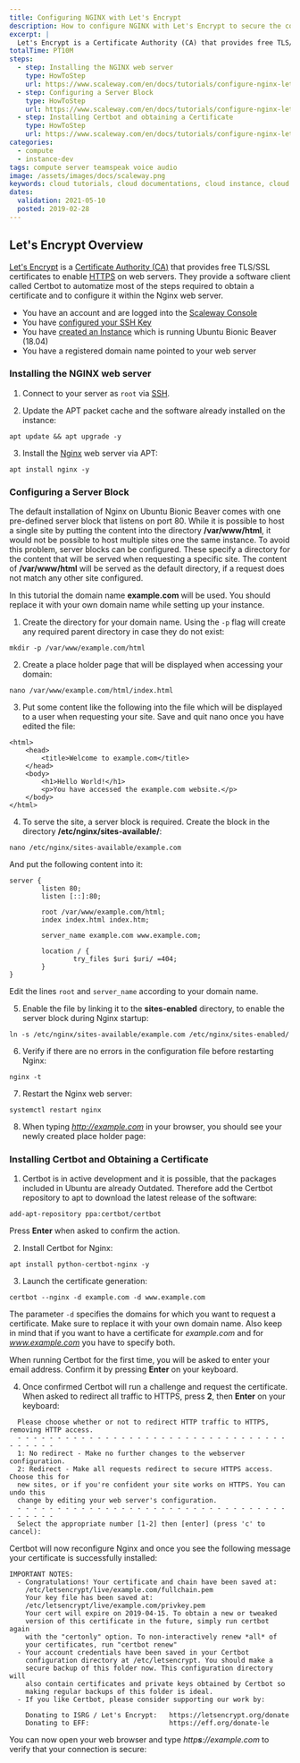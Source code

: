 ```yaml
---
title: Configuring NGINX with Let's Encrypt
description: How to configure NGINX with Let's Encrypt to secure the connection to your webserver.
excerpt: |
  Let's Encrypt is a Certificate Authority (CA) that provides free TLS/SSL certificates to enable HTTPS on web servers. They provide a software client called Certbot to automatize most of the steps required to obtain a certificate and to configure it within the Nginx web server.
totalTime: PT10M
steps:
  - step: Installing the NGINX web server
    type: HowToStep
    url: https://www.scaleway.com/en/docs/tutorials/configure-nginx-letsencrypt/#-Installing-the-NGINX-web-server
  - step: Configuring a Server Block
    type: HowToStep
    url: https://www.scaleway.com/en/docs/tutorials/configure-nginx-letsencrypt/#-Configuring-a-Server-Block
  - step: Installing Certbot and obtaining a Certificate
    type: HowToStep
    url: https://www.scaleway.com/en/docs/tutorials/configure-nginx-letsencrypt/#-Installing-Certbot-and-Obtaining-a-Certificate
categories:
  - compute
  - instance-dev
tags: compute server teamspeak voice audio
image: /assets/images/docs/scaleway.png
keywords: cloud tutorials, cloud documentations, cloud instance, cloud hosting, ubuntu server, debian server, linux server, IAAS, baremetal, scalability, ARM, physical server, dedicated server, physicalization, server, teamspeak, conference, gaming
dates:
  validation: 2021-05-10
  posted: 2019-02-28
---
```


## Let's Encrypt Overview

[Let's Encrypt](https://www.letsencrypt.org/) is a [Certificate Authority (CA)](https://en.wikipedia.org/wiki/Certificate_authority) that provides free TLS/SSL certificates to enable [HTTPS](https://en.wikipedia.org/wiki/HTTPS) on web servers. They provide a software client called Certbot to automatize most of the steps required to obtain a certificate and to configure it within the Nginx web server.

<Message type="requirement">

- You have an account and are logged into the [Scaleway Console](https://console.scaleway.com)
- You have [configured your SSH Key](/console/my-project/how-to/create-ssh-key)
- You have [created an Instance](/compute/instances/how-to/create-an-instance/) which is running Ubuntu Bionic Beaver (18.04)
- You have a registered domain name pointed to your web server

</Message>

### Installing the NGINX web server

1. Connect to your server as `root` via [SSH](/compute/instances/how-to/connect-to-instance/).

2. Update the APT packet cache and the software already installed on the instance:

  ```
  apt update && apt upgrade -y
  ```

3. Install the [Nginx](https://nginx.org/en/) web server via APT:

  ```
  apt install nginx -y
  ```

### Configuring a Server Block

The default installation of Nginx on Ubuntu Bionic Beaver comes with one pre-defined server block that listens on port 80. While it is possible to host a single site by putting the content into the directory **/var/www/html**, it would not be possible to host multiple sites one the same instance. To avoid this problem, server blocks can be configured. These specify a directory for the content that will be served when requesting a specific site. The content of **/var/www/html** will be served as the default directory, if a request does not match any other site configured.

<Message type = "important">

In this tutorial the domain name **example.com** will be used. You should replace it with your own domain name while setting up your instance.

</Message>

1. Create the directory for your domain name. Using the `-p` flag will create any required parent directory in case they do not exist:

  ```
  mkdir -p /var/www/example.com/html
  ```

2. Create a place holder page that will be displayed when accessing your domain:

  ```
  nano /var/www/example.com/html/index.html
  ```

3. Put some content like the following into the file which will be displayed to a user when requesting your site. Save and quit nano once you have edited the file:

  ```
  <html>
      <head>
          <title>Welcome to example.com</title>
      </head>
      <body>
          <h1>Hello World!</h1>
          <p>You have accessed the example.com website.</p>
      </body>
  </html>
  ```

4. To serve the site, a server block is required. Create the block in the directory **/etc/nginx/sites-available/**:

  ```
  nano /etc/nginx/sites-available/example.com
  ```

  And put the following content into it:

  ```
  server {
          listen 80;
          listen [::]:80;

          root /var/www/example.com/html;
          index index.html index.htm;

          server_name example.com www.example.com;

          location / {
                  try_files $uri $uri/ =404;
          }
  }
  ```

  <Message type = "important">
  
  Edit the lines `root` and `server_name` according to your domain name.

  </Message>

5. Enable the file by linking it to the **sites-enabled** directory, to enable the server block during Nginx startup:

  ```
  ln -s /etc/nginx/sites-available/example.com /etc/nginx/sites-enabled/
  ```

6. Verify if there are no errors in the configuration file before restarting Nginx:

  ```
  nginx -t
  ```

7. Restart the Nginx web server:

  ```
  systemctl restart nginx
  ```

8. When typing *http://example.com* in your browser, you should see your newly created place holder page:

  <Lightbox src="scaleway-example_site.png" alt="" />

### Installing Certbot and Obtaining a Certificate

1. Certbot is in active development and it is possible, that the packages included in Ubuntu are already Outdated. Therefore add the Certbot repository to apt to download the latest release of the software:

  ```
  add-apt-repository ppa:certbot/certbot
  ```

  Press **Enter** when asked to confirm the action.

2. Install Certbot for Nginx:

  ```
  apt install python-certbot-nginx -y
  ```

3. Launch the certificate generation:

  ```
  certbot --nginx -d example.com -d www.example.com
  ```

  <Message type = "important">
  
  The parameter `-d` specifies the domains for which you want to request a certificate. Make sure to replace it with your own domain name. Also keep in mind that if you want to have a certificate for _example.com_ and for *www.example.com* you have to specify both.

  </Message>

  When running Certbot for the first time, you will be asked to enter your email address. Confirm it by pressing **Enter** on your keyboard.

4. Once confirmed Certbot will run a challenge and request the certificate. When asked to redirect all traffic to HTTPS, press **2**, then **Enter** on your keyboard:

  ```
    Please choose whether or not to redirect HTTP traffic to HTTPS, removing HTTP access.
    - - - - - - - - - - - - - - - - - - - - - - - - - - - - - - - - - - - - - - - -
    1: No redirect - Make no further changes to the webserver configuration.
    2: Redirect - Make all requests redirect to secure HTTPS access. Choose this for
    new sites, or if you're confident your site works on HTTPS. You can undo this
    change by editing your web server's configuration.
    - - - - - - - - - - - - - - - - - - - - - - - - - - - - - - - - - - - - - - - -
    Select the appropriate number [1-2] then [enter] (press 'c' to cancel):
  ```

  Certbot will now reconfigure Nginx and once you see the following message your certificate is successfully installed:

  ```
  IMPORTANT NOTES:
    - Congratulations! Your certificate and chain have been saved at:
      /etc/letsencrypt/live/example.com/fullchain.pem
      Your key file has been saved at:
      /etc/letsencrypt/live/example.com/privkey.pem
      Your cert will expire on 2019-04-15. To obtain a new or tweaked
      version of this certificate in the future, simply run certbot again
      with the "certonly" option. To non-interactively renew *all* of
      your certificates, run "certbot renew"
    - Your account credentials have been saved in your Certbot
      configuration directory at /etc/letsencrypt. You should make a
      secure backup of this folder now. This configuration directory will
      also contain certificates and private keys obtained by Certbot so
      making regular backups of this folder is ideal.
    - If you like Certbot, please consider supporting our work by:

      Donating to ISRG / Let's Encrypt:   https://letsencrypt.org/donate
      Donating to EFF:                    https://eff.org/donate-le
  ```

You can now open your web browser and type _http**s**://example.com_ to verify that your connection is secure:

<Lightbox src="scaleway-example_https.png" alt="" />
